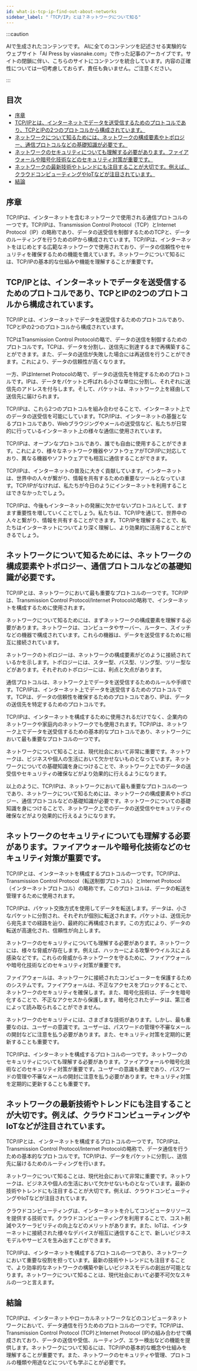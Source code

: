 ```yaml
---
id: what-is-tcp-ip-find-out-about-networks
sidebar_label: "「TCP/IP」とは？ネットワークについて知る"
---
```


:::caution

AIで生成されたコンテンツです。
AIに全てのコンテンツを記述させる実験的なウェブサイト「AI Press by viasnake.com」で作った記事のアーカイブです。サイトの閉鎖に伴い、こちらのサイトにコンテンツを統合しています。内容の正確性については一切考慮しておらず、責任も負いません。ご注意ください。

:::

## 目次

- [序章](#序章)
- [TCP/IPとは、インターネットでデータを送受信するためのプロトコルであり、TCPとIPの2つのプロトコルから構成されています。](#tcp/ipとは、インターネットでデータを送受信するためのプロトコルであり、TCPとIPの2つのプロトコルから構成されています。)
- [ネットワークについて知るためには、ネットワークの構成要素やトポロジー、通信プロトコルなどの基礎知識が必要です。](#ネットワークについて知るためには、ネットワークの構成要素やトポロジー、通信プロトコルなどの基礎知識が必要です。)
- [ネットワークのセキュリティについても理解する必要があります。ファイアウォールや暗号化技術などのセキュリティ対策が重要です。](#ネットワークのセキュリティについても理解する必要があります。ファイアウォールや暗号化技術などのセキュリティ対策が重要です。)
- [ネットワークの最新技術やトレンドにも注目することが大切です。例えば、クラウドコンピューティングやIoTなどが注目されています。](#ネットワークの最新技術やトレンドにも注目することが大切です。例えば、クラウドコンピューティングやIoTなどが注目されています。)
- [結論](#結論)

## 序章

TCP/IPは、インターネットを含むネットワークで使用される通信プロトコルの一つです。TCP/IPは、Transmission Control Protocol（TCP）とInternet Protocol（IP）の略称であり、データの送受信を制御するためのTCPと、データのルーティングを行うためのIPから構成されています。TCP/IPは、インターネットをはじめとする広範なネットワークで使用されており、データの信頼性やセキュリティを確保するための機能を備えています。ネットワークについて知るには、TCP/IPの基本的な仕組みや機能を理解することが重要です。

## TCP/IPとは、インターネットでデータを送受信するためのプロトコルであり、TCPとIPの2つのプロトコルから構成されています。

TCP/IPとは、インターネットでデータを送受信するためのプロトコルであり、TCPとIPの2つのプロトコルから構成されています。

TCPはTransmission Control Protocolの略で、データの送信を制御するためのプロトコルです。TCPは、データを分割し、送信先に到達するまで再構築することができます。また、データの送信が失敗した場合には再送信を行うことができます。これにより、データの信頼性が高くなります。

一方、IPはInternet Protocolの略で、データの送信先を特定するためのプロトコルです。IPは、データをパケットと呼ばれる小さな単位に分割し、それぞれに送信先のアドレスを付与します。そして、パケットは、ネットワーク上を経由して送信先に届けられます。

TCP/IPは、これら2つのプロトコルを組み合わせることで、インターネット上でのデータの送受信を可能にしています。TCP/IPは、インターネットの基盤となるプロトコルであり、Webブラウジングやメールの送受信など、私たちが日常的に行っているインターネット上の様々な通信に使用されています。

TCP/IPは、オープンなプロトコルであり、誰でも自由に使用することができます。これにより、様々なネットワーク機器やソフトウェアがTCP/IPに対応しており、異なる機器やソフトウェアでも相互に通信することができます。

TCP/IPは、インターネットの普及に大きく貢献しています。インターネットは、世界中の人々が繋がり、情報を共有するための重要なツールとなっています。TCP/IPがなければ、私たちが今日のようにインターネットを利用することはできなかったでしょう。

TCP/IPは、今後もインターネットの発展に欠かせないプロトコルとして、ますます重要性を増していくことでしょう。私たちは、TCP/IPを通じて、世界中の人々と繋がり、情報を共有することができます。TCP/IPを理解することで、私たちはインターネットについてより深く理解し、より効果的に活用することができるでしょう。

## ネットワークについて知るためには、ネットワークの構成要素やトポロジー、通信プロトコルなどの基礎知識が必要です。

TCP/IPとは、ネットワークにおいて最も重要なプロトコルの一つです。TCP/IPは、Transmission Control Protocol/Internet Protocolの略称で、インターネットを構成するために使用されます。

ネットワークについて知るためには、まずネットワークの構成要素を理解する必要があります。ネットワークは、コンピュータやサーバー、ルーター、スイッチなどの機器で構成されています。これらの機器は、データを送受信するために相互に接続されています。

ネットワークのトポロジーは、ネットワークの構成要素がどのように接続されているかを示します。トポロジーには、スター型、バス型、リング型、ツリー型などがあります。それぞれのトポロジーには、利点と欠点があります。

通信プロトコルは、ネットワーク上でデータを送受信するためのルールや手順です。TCP/IPは、インターネット上でデータを送受信するためのプロトコルです。TCPは、データの信頼性を確保するためのプロトコルであり、IPは、データの送信先を特定するためのプロトコルです。

TCP/IPは、インターネットを構成するために使用されるだけでなく、企業内のネットワークや家庭内のネットワークでも使用されます。TCP/IPは、ネットワーク上でデータを送受信するための基本的なプロトコルであり、ネットワークにおいて最も重要なプロトコルの一つです。

ネットワークについて知ることは、現代社会において非常に重要です。ネットワークは、ビジネスや個人の生活において欠かせないものとなっています。ネットワークについての基礎知識を身につけることで、ネットワーク上でのデータの送受信やセキュリティの確保などがより効果的に行えるようになります。

以上のように、TCP/IPは、ネットワークにおいて最も重要なプロトコルの一つであり、ネットワークについて知るためには、ネットワークの構成要素やトポロジー、通信プロトコルなどの基礎知識が必要です。ネットワークについての基礎知識を身につけることで、ネットワーク上でのデータの送受信やセキュリティの確保などがより効果的に行えるようになります。

## ネットワークのセキュリティについても理解する必要があります。ファイアウォールや暗号化技術などのセキュリティ対策が重要です。

TCP/IPとは、インターネットを構成するプロトコルの一つです。TCP/IPは、Transmission Control Protocol（転送制御プロトコル）とInternet Protocol（インターネットプロトコル）の略称です。このプロトコルは、データの転送を管理するために使用されます。

TCP/IPは、パケット交換方式を使用してデータを転送します。データは、小さなパケットに分割され、それぞれが個別に転送されます。パケットは、送信元から宛先までの経路を辿り、最終的に再構成されます。この方式により、データの転送が高速化され、信頼性が向上します。

ネットワークのセキュリティについても理解する必要があります。ネットワークには、様々な脅威が存在します。例えば、ハッカーによる攻撃やウイルスによる感染などです。これらの脅威からネットワークを守るために、ファイアウォールや暗号化技術などのセキュリティ対策が重要です。

ファイアウォールは、ネットワークに接続されたコンピューターを保護するためのシステムです。ファイアウォールは、不正なアクセスをブロックすることで、ネットワークのセキュリティを確保します。また、暗号化技術は、データを暗号化することで、不正なアクセスから保護します。暗号化されたデータは、第三者によって読み取られることができません。

ネットワークのセキュリティには、さまざまな技術があります。しかし、最も重要なのは、ユーザーの意識です。ユーザーは、パスワードの管理や不審なメールの開封などに注意を払う必要があります。また、セキュリティ対策を定期的に更新することも重要です。

TCP/IPは、インターネットを構成するプロトコルの一つです。ネットワークのセキュリティについても理解する必要があります。ファイアウォールや暗号化技術などのセキュリティ対策が重要です。ユーザーの意識も重要であり、パスワードの管理や不審なメールの開封に注意を払う必要があります。セキュリティ対策を定期的に更新することも重要です。

## ネットワークの最新技術やトレンドにも注目することが大切です。例えば、クラウドコンピューティングやIoTなどが注目されています。

TCP/IPとは、インターネットを構成するプロトコルの一つです。TCP/IPは、Transmission Control Protocol/Internet Protocolの略称で、データ通信を行うための基本的なプロトコルです。TCP/IPは、データをパケットに分割し、送信先に届けるためのルーティングを行います。

ネットワークについて知ることは、現代社会において非常に重要です。ネットワークは、ビジネスや個人の生活において欠かせないものとなっています。最新の技術やトレンドにも注目することが大切です。例えば、クラウドコンピューティングやIoTなどが注目されています。

クラウドコンピューティングは、インターネットを介してコンピュータリソースを提供する技術です。クラウドコンピューティングを利用することで、コスト削減やスケーラビリティの向上などのメリットがあります。また、IoTは、インターネットに接続された様々なデバイスが相互に通信することで、新しいビジネスモデルやサービスを生み出すことができます。

TCP/IPは、インターネットを構成するプロトコルの一つであり、ネットワークにおいて重要な役割を担っています。最新の技術やトレンドにも注目することで、より効率的なネットワークの構築や新しいビジネスモデルの創出が可能となります。ネットワークについて知ることは、現代社会において必要不可欠なスキルの一つと言えます。

## 結論

TCP/IPは、インターネットやローカルネットワークなどのコンピュータネットワークにおいて、データ通信を行うためのプロトコルの一つです。TCP/IPは、Transmission Control Protocol (TCP)とInternet Protocol (IP)の組み合わせで構成されており、データの送信や受信、ルーティング、エラー検出などの機能を提供します。ネットワークについて知るには、TCP/IPの基本的な概念や仕組みを理解することが重要です。また、ネットワークのセキュリティや管理、プロトコルの種類や用途などについても学ぶことが必要です。
